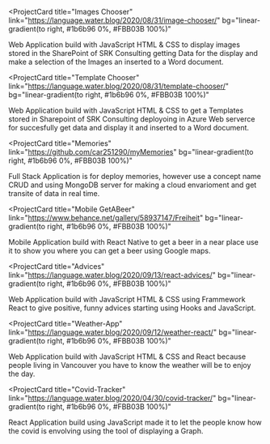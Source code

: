 <ProjectCard
  title="Images Chooser"
  link="https://language.water.blog/2020/08/31/image-chooser/"
  bg="linear-gradient(to right, #1b6b96 0%, #FBB03B 100%)"
>
  Web Application build with JavaScript HTML & CSS to display images stored in 
  the SharePoint of SRK Consulting getting Data for the display and make a selection of the Images an inserted to a Word document.
</ProjectCard>

<ProjectCard
  title="Template Chooser"
  link="https://language.water.blog/2020/08/31/template-chooser/"
  bg="linear-gradient(to right, #1b6b96  0%, #FBB03B 100%)"
>
 Web Application build with JavaScript HTML & CSS to get a Templates stored in Sharepoint of SRK Consulting deployoing in Azure Web serverce for succesfully get data and display
  it and inserted to a Word document.
</ProjectCard>

<ProjectCard
  title="Memories"
  link="https://github.com/car251290/myMemories"
  bg="linear-gradient(to right, #1b6b96  0%, #FBB03B 100%)"
>
 Full Stack Application is for deploy memories, however use a concept name CRUD and using MongoDB server for making a cloud envarioment and get transite of data in real time.
</ProjectCard>

<ProjectCard
  title="Mobile GetABeer"
  link="https://www.behance.net/gallery/58937147/Freiheit"
  bg="linear-gradient(to right, #1b6b96 0%, #FBB03B 100%)"
>
  Mobile Application build with React Native to get a beer in a near
  place use it to show you where you can get a beer using Google maps.
</ProjectCard>

<ProjectCard
  title="Advices"
  link="https://language.water.blog/2020/09/13/react-advices/"
  bg="linear-gradient(to right, #1b6b96 0%, #FBB03B 100%)"
  
>
  Web Application build with JavaScript HTML & CSS using Frammework React to give positive, funny advices starting using Hooks and JavaScript.
</ProjectCard>

<ProjectCard
  title="Weather-App"
  link="https://language.water.blog/2020/09/12/weather-react/"
  bg="linear-gradient(to right, #1b6b96 0%, #FBB03B 100%)"
>
  Web Application build with JavaScript HTML & CSS and React because people living in Vancouver
  you have to know the weather will be to enjoy the day.
</ProjectCard>

<ProjectCard
  title="Covid-Tracker"
  link="https://language.water.blog/2020/04/30/covid-tracker/"
  bg="linear-gradient(to right, #1b6b96 0%, #FBB03B 100%)"
>
  React Application build using JavaScript made it to
  let the people know how the covid is envolving  using the tool of displaying a Graph.
</ProjectCard>
